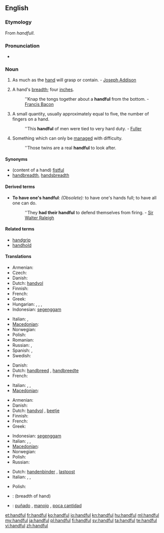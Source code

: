 ==English==

===Etymology===
From {{etyl|ang}} ''handfull''.

===Pronunciation===
* {{audio|en-us-handful.ogg|Audio (US)}}

===Noun===
{{en-noun|pl2=handsful}}

# As much as the [[hand]] will grasp or contain. - [[w:Joseph Addison|Joseph Addison]]
# {{obsolete}} A hand's [[breadth]]; four [[inch]]es.
#: ''Knap the tongs together about a '''handful''' from the bottom. - [[w:Francis Bacon|Francis Bacon]]
# A small quantity, usually approximately equal to five, the number of fingers on a hand.
#: ''This '''handful''' of men were tied to very hard duty. - [[Fuller]]
# Something which can only be [[manage]]d with difficulty.
#: ''Those twins are a real '''handful''' to look after.

====Synonyms====
* (content of a hand) [[fistful]]
* [[handbreadth]], [[handsbreadth]]

====Derived terms====
* '''To have one's handful''': ''(Obsolete):'' to have one's hands full; to have all one can do.
*: ''They '''had their handful''' to defend themselves from firing. - [[w:Sir Walter Raleigh|Sir Walter Raleigh]]

====Related terms====
* [[handgrip]]
* [[handhold]]

====Translations====
{{trans-top|amount held in hand}}
* Armenian: {{t-|hy|բուռ|tr=buṙ}}
* Czech: {{t+|cs|hrst|f}}
* Danish: {{t|da|håndfuld|c}}
* Dutch: [[handvol]] {{n}}
* Finnish: {{t-|fi|kourallinen}}
* French: {{t+|fr|poignée|f}}
* Greek: {{t+|el|χούφτα|f|tr=choúfta}}
* Hungarian: {{t|hu|marék}},  {{t-|hu|maréknyi}},  {{t|hu|marok}},  {{t|hu|maroknyi}}
* Indonesian: [[genggam|segenggam]]
{{trans-mid}}
* Italian: {{t+|it|manciata}},  {{t+|it|pugno}}
* [[Macedonian]]: {{t|mk|грст|m|tr=g'rst}}
* Norwegian: {{t-|no|håndfull|m}}
* Polish: {{t-|pl|garść|f}}
* Romanian: {{t|ro|mănunchi}}
* Russian: {{t+|ru|горсть|f|tr=gorst'}}, {{t+|ru|пригоршня|f|tr=prigoršn'a}}
* Spanish: {{t-|es|manojo|m}}, {{t-|es|puñado|m}}
* Swedish: {{t+|sv|handfull|c}}
{{trans-bottom}}

{{trans-top|breadth of hand}}
* Danish: {{t|da|håndsbred|c}}
* Dutch: [[handbreed]] {{n}}, [[handbreedte]]
* French: {{t+|fr|manipule}}
{{trans-mid}}
* Italian: {{t-|it|manipolo}},  {{t-|it|gruppetto}},  {{t+|it|pugno}}
* [[Macedonian]]: {{t|mk|грст|m|tr=g'rst}}
{{trans-bottom}}

{{trans-top|small quantity}}
* Armenian: {{t-|hy|բուռ|tr=buṙ}}
* Danish: {{t|da|håndfuld|c}}
* Dutch: [[handvol]] {{n}}, [[beetje]] {{n}}
* Finnish: {{t-|fi|kourallinen}}
* French: {{t+|fr|poignée|f}}
* Greek: {{t+|el|χούφτα|f|tr=choúfta}}
{{trans-mid}}
* Indonesian: [[genggam|segenggam]]
* Italian: {{t+|it|manciata|f}},  {{t+|it|pugno|m}},  {{t-|it|manipolo}}
* [[Macedonian]]: {{t|mk|грст|m|tr=g'rst}}
* Norwegian: {{t-|no|håndfull|m}}
* Polish: {{t-|pl|garść|f}}
* Russian: {{t+|ru|горстка|f|tr=górstka}}
{{trans-bottom}}

{{trans-top|handled with difficulty}}
* Dutch: [[handenbinder]] {{m}}, [[lastpost]]
* Italian: {{t-|it|indisciplinato}},  {{t+|it|irrequieto}},  {{t-|it|birichino}}
{{trans-mid}}
* Polish: {{t|pl|trudne do zniesienia}}
{{trans-bottom}}

{{checktrans-top}}
* {{ttbc|Norwegian}}: {{t-|no|knyttneve|m}} (breadth of hand)
{{trans-mid}}
* {{ttbc|Spanish}}: [[puñado]] {{m}}, [[manojo]] {{m}}, [[poca cantidad]] {{f}}
{{trans-bottom}}

[[et:handful]]
[[fr:handful]]
[[ko:handful]]
[[io:handful]]
[[kn:handful]]
[[hu:handful]]
[[ml:handful]]
[[my:handful]]
[[ja:handful]]
[[pl:handful]]
[[fi:handful]]
[[sv:handful]]
[[ta:handful]]
[[te:handful]]
[[vi:handful]]
[[zh:handful]]